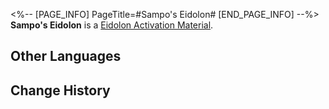 <%-- [PAGE_INFO]
PageTitle=#Sampo's Eidolon#
[END_PAGE_INFO] --%>
{{Item Infobox
|id          = 11108
|image       = Item Sampo's Eidolon.png
|type        = Eidolon Activation Material
|invCategory = 
|rarity      = 4
|effect      = Material for raising Sampo's Eidolon Level.
|description = 
}}
'''Sampo's Eidolon''' is a [[Eidolon Activation Material]].

==Other Languages==
{{Other Languages
|en   = Sampo's Eidolon
|zhs  = 【桑博】的星魂
|zht  = 【桑博】的星魂
|ja   = 「サンポ」の星魂
|ko   = [삼포]의 성혼
|es   = Eidolon de Sampo
|fr   = Eidolon de Sampo
|ru   = Эйдолон Сампо
|th   = Eidolon ของ Sampo
|vi   = Tinh Hồn Sampo
|de   = Sampos Eidolon
|id   = Sampo's Eidolon
|pt   = Eidolon de Sampo
}}

==Change History==
{{Change History|2.0}}